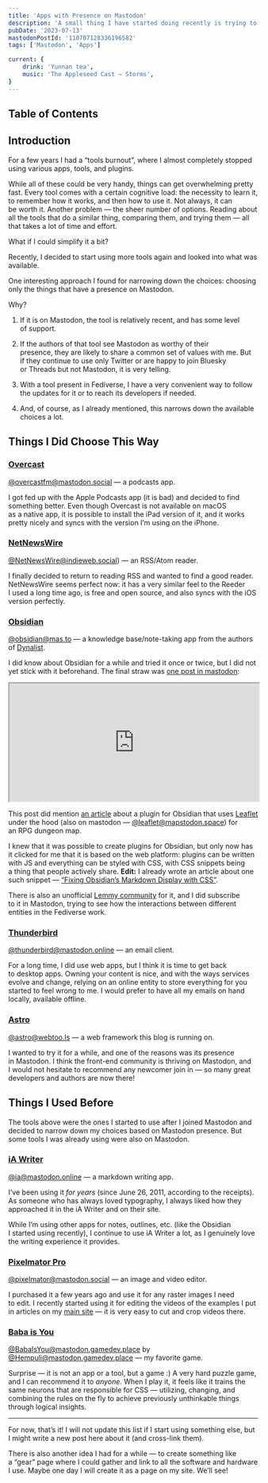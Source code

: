 ```yaml
---
title: 'Apps with Presence on Mastodon'
description: 'A small thing I have started doing recently is trying to choose an app that I’m going to use for some purpose based on its presence in Mastodon.'
pubDate: '2023-07-13'
mastodonPostId: '110707128336196582'
tags: ['Mastodon', 'Apps']

current: {
	drink: 'Yunnan tea',
	music: 'The Appleseed Cast — Storms',
}
---
```


## Table of Contents

## Introduction

For a few years I had a “tools burnout”, where I almost completely stopped using various apps, tools, and plugins.

While all of these could be very handy, things can get overwhelming pretty fast. Every tool comes with a certain cognitive load: the necessity to learn it, to remember how it works, and then how to use it. Not always, it can be worth it. Another problem — the sheer number of options. Reading about all the tools that do a similar thing, comparing them, and trying them — all that takes a lot of time and effort.

What if I could simplify it a bit?

Recently, I decided to start using more tools again and looked into what was available.

One interesting approach I found for narrowing down the choices: choosing only the things that have a presence on Mastodon.

Why?

1. If it is on Mastodon, the tool is relatively recent, and has some level of support.

2. If the authors of that tool see Mastodon as worthy of their presence, they are likely to share a common set of values with me. But if they continue to use only Twitter or are happy to join Bluesky or Threads but not Mastodon, it is very telling.

3. With a tool present in Fediverse, I have a very convenient way to follow the updates for it or to reach its developers if needed.

4. And, of course, as I already mentioned, this narrows down the available choices a lot.

## Things I Did Choose This Way

### [Overcast](https://overcast.fm/)

[@overcastfm@mastodon.social](https://mastodon.social/@overcastfm) — a podcasts app.

I got fed up with the Apple Podcasts app (it is bad) and decided to find something better. Even though Overcast is not available on macOS as a native app, it is possible to install the iPad version of it, and it works pretty nicely and syncs with the version I’m using on the iPhone.

### [NetNewsWire](https://netnewswire.com/)

[@NetNewsWire@indieweb.social](https://indieweb.social/@NetNewsWire)) — an RSS/Atom reader.

I finally decided to return to reading RSS and wanted to find a good reader. NetNewsWire seems perfect now: it has a very similar feel to the Reeder I used a long time ago, is free and open source, and also syncs with the iOS version perfectly.

### [Obsidian](https://obsidian.md/)

[@obsidian@mas.to](https://mas.to/@obsidian) — a knowledge base/note-taking app from the authors of [Dynalist](https://dynalist.io/).

I did know about Obsidian for a while and tried it once or twice, but I did not yet stick with it beforehand. The final straw was [one post in mastodon](https://chirp.enworld.org/@phd20/110678570703135302):

<iframe src="https://chirp.enworld.org/@phd20/110678570703135302/embed" width="100%" style="height: 17em" allowfullscreen="allowfullscreen" sandbox="allow-scripts allow-same-origin allow-popups allow-popups-to-escape-sandbox allow-forms"></iframe>

This post did mention [an article](https://phd20.com/blog/quick-dungeon-map-prep-obsidian/) about a plugin for Obsidian that uses [Leaflet](https://leafletjs.com/) under the hood (also on mastodon — [@leaflet@mapstodon.space](https://front-end.social/@leaflet@mapstodon.space)) for an RPG dungeon map.

I knew that it was possible to create plugins for Obsidian, but only now has it clicked for me that it is based on the web platform: plugins can be written with JS and everything can be styled with CSS, with CSS snippets being a thing that people actively share. **Edit:** I already wrote an article about one such snippet — [“Fixing Obsidian’s Markdown Display with CSS”](/fixing-obsidians-markdown-display-with-css/).

There is also an unofficial [Lemmy community](https://lemmy.world/c/obsidianmd) for it, and I did subscribe to it in Mastodon, trying to see how the interactions between different entities in the Fediverse work.

### [Thunderbird](https://thunderbird.net/)

[@thunderbird@mastodon.online](https://mastodon.online/@thunderbird) — an email client.

For a long time, I did use web apps, but I think it is time to get back to desktop apps. Owning your content is nice, and with the ways services evolve and change, relying on an online entity to store everything for you started to feel wrong to me. I would prefer to have all my emails on hand locally, available offline.

### [Astro](https://astro.build/)

[@astro@webtoo.ls](https://m.webtoo.ls/@astro) — a web framework this blog is running on.

I wanted to try it for a while, and one of the reasons was its presence in Mastodon. I think the front-end community is thriving on Mastodon, and I would not hesitate to recommend any newcomer join in — so many great developers and authors are now there!

## Things I Used Before

The tools above were the ones I started to use after I joined Mastodon and decided to narrow down my choices based on Mastodon presence. But some tools I was already using were also on Mastodon.

### [iA Writer](https://ia.net/writer)

[@ia@mastodon.online](https://mastodon.online/@ia) — a markdown writing app.

I’ve been using it _for years_ (since June 26, 2011, according to the receipts). As someone who has always loved typography, I always liked how they approached it in the iA Writer and on their site.

While I’m using other apps for notes, outlines, etc. (like the Obsidian I started using recently), I continue to use iA Writer a lot, as I genuinely love the writing experience it provides.

### [Pixelmator Pro](https://www.pixelmator.com/pro/)

[@pixelmator@mastodon.social](https://mastodon.social/@pixelmator) — an image and video editor.

I purchased it a few years ago and use it for any raster images I need to edit. I recently started using it for editing the videos of the examples I put in articles on my [main site](https://kizu.dev) — it is very easy to cut and crop videos there.

### [Baba is You](https://www.hempuli.com/baba/)

[@BabaIsYou@mastodon.gamedev.place](https://mastodon.gamedev.place/@BabaIsYou) by [@Hempuli@mastodon.gamedev.place](https://mastodon.gamedev.place/@Hempuli) — my favorite game.

Surprise — it is not an app or a tool, but a game :) A very hard puzzle game, and I can recommend it to _anyone_. When I play it, it feels like it trains the same neurons that are responsible for CSS — utilizing, changing, and combining the rules on the fly to achieve previously unthinkable things through logical insights.

- - -

For now, that’s it! I will not update this list if I start using something else, but I might write a new post here about it (and cross-link them).

There is also another idea I had for a while — to create something like a “gear” page where I could gather and link to all the software and hardware I use. Maybe one day I will create it as a page on my site. We’ll see!
